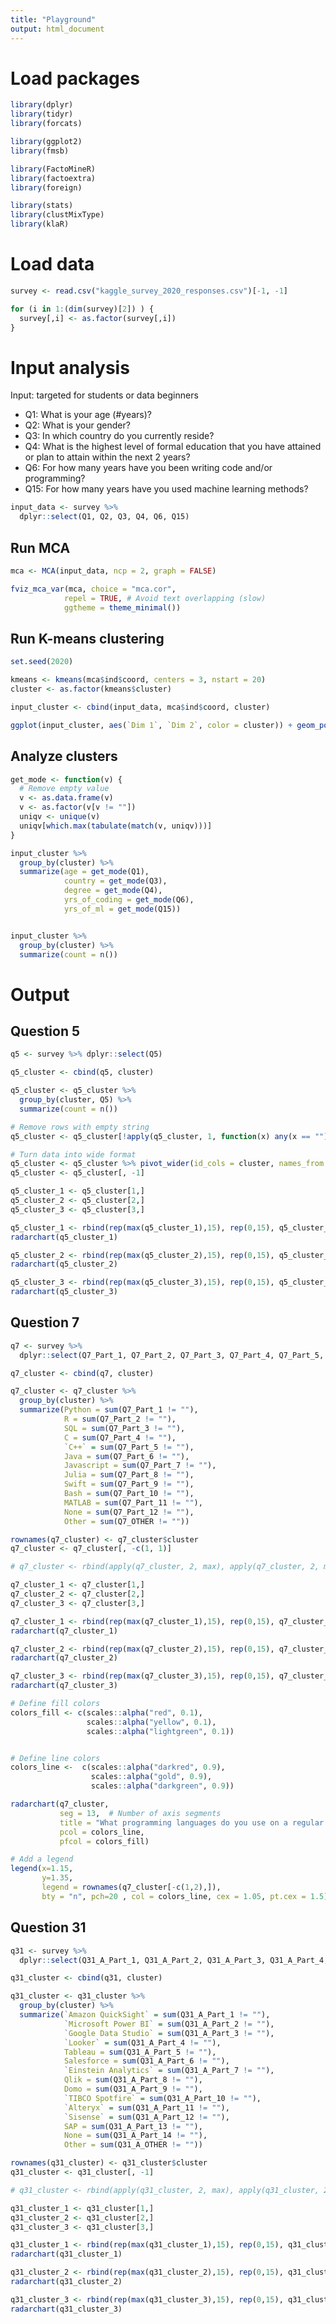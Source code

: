 ```yaml
---
title: "Playground"
output: html_document
---
```


# Load packages

```r
library(dplyr)
library(tidyr)
library(forcats)

library(ggplot2)
library(fmsb)

library(FactoMineR)
library(factoextra)
library(foreign)

library(stats)
library(clustMixType)
library(klaR)
```


# Load data

```r
survey <- read.csv("kaggle_survey_2020_responses.csv")[-1, -1]

for (i in 1:(dim(survey)[2]) ) {
  survey[,i] <- as.factor(survey[,i])
}
```


# Input analysis

Input: targeted for students or data beginners

* Q1: What is your age (#years)?
* Q2: What is your gender?
* Q3: In which country do you currently reside?
* Q4: What is the highest level of formal education that you have attained or plan to attain within the next 2 years?
* Q6: For how many years have you been writing code and/or programming?
* Q15: For how many years have you used machine learning methods?

```r
input_data <- survey %>%
  dplyr::select(Q1, Q2, Q3, Q4, Q6, Q15)
```


## Run MCA


```r
mca <- MCA(input_data, ncp = 2, graph = FALSE)

fviz_mca_var(mca, choice = "mca.cor", 
            repel = TRUE, # Avoid text overlapping (slow)
            ggtheme = theme_minimal())
```


## Run K-means clustering

```r
set.seed(2020)

kmeans <- kmeans(mca$ind$coord, centers = 3, nstart = 20)
cluster <- as.factor(kmeans$cluster)

input_cluster <- cbind(input_data, mca$ind$coord, cluster)

ggplot(input_cluster, aes(`Dim 1`, `Dim 2`, color = cluster)) + geom_point()
```


## Analyze clusters

```r
get_mode <- function(v) {
  # Remove empty value
  v <- as.data.frame(v)
  v <- as.factor(v[v != ""])
  uniqv <- unique(v)
  uniqv[which.max(tabulate(match(v, uniqv)))]
}

input_cluster %>%
  group_by(cluster) %>%
  summarize(age = get_mode(Q1),
            country = get_mode(Q3),
            degree = get_mode(Q4),
            yrs_of_coding = get_mode(Q6),
            yrs_of_ml = get_mode(Q15))


input_cluster %>%
  group_by(cluster) %>%
  summarize(count = n())
```


# Output

## Question 5

```r
q5 <- survey %>% dplyr::select(Q5)

q5_cluster <- cbind(q5, cluster)

q5_cluster <- q5_cluster %>%
  group_by(cluster, Q5) %>%
  summarize(count = n())

# Remove rows with empty string
q5_cluster <- q5_cluster[!apply(q5_cluster, 1, function(x) any(x == "")),] 

# Turn data into wide format
q5_cluster <- q5_cluster %>% pivot_wider(id_cols = cluster, names_from = Q5, values_from = count)
q5_cluster <- q5_cluster[, -1]
```

```r
q5_cluster_1 <- q5_cluster[1,]
q5_cluster_2 <- q5_cluster[2,]
q5_cluster_3 <- q5_cluster[3,]

q5_cluster_1 <- rbind(rep(max(q5_cluster_1),15), rep(0,15), q5_cluster_1)
radarchart(q5_cluster_1)

q5_cluster_2 <- rbind(rep(max(q5_cluster_2),15), rep(0,15), q5_cluster_2)
radarchart(q5_cluster_2)

q5_cluster_3 <- rbind(rep(max(q5_cluster_3),15), rep(0,15), q5_cluster_3)
radarchart(q5_cluster_3)
```


## Question 7

```r
q7 <- survey %>%
  dplyr::select(Q7_Part_1, Q7_Part_2, Q7_Part_3, Q7_Part_4, Q7_Part_5, Q7_Part_6, Q7_Part_7, Q7_Part_8, Q7_Part_9, Q7_Part_10, Q7_Part_11, Q7_Part_12, Q7_OTHER)

q7_cluster <- cbind(q7, cluster)

q7_cluster <- q7_cluster %>%
  group_by(cluster) %>%
  summarize(Python = sum(Q7_Part_1 != ""),
            R = sum(Q7_Part_2 != ""),
            SQL = sum(Q7_Part_3 != ""),
            C = sum(Q7_Part_4 != ""),
            `C++` = sum(Q7_Part_5 != ""),
            Java = sum(Q7_Part_6 != ""),
            Javascript = sum(Q7_Part_7 != ""),
            Julia = sum(Q7_Part_8 != ""),
            Swift = sum(Q7_Part_9 != ""),
            Bash = sum(Q7_Part_10 != ""),
            MATLAB = sum(Q7_Part_11 != ""),
            None = sum(Q7_Part_12 != ""),
            Other = sum(Q7_OTHER != ""))

rownames(q7_cluster) <- q7_cluster$cluster
q7_cluster <- q7_cluster[, -c(1, 1)]

# q7_cluster <- rbind(apply(q7_cluster, 2, max), apply(q7_cluster, 2, min), q7_cluster)
```


```r
q7_cluster_1 <- q7_cluster[1,]
q7_cluster_2 <- q7_cluster[2,]
q7_cluster_3 <- q7_cluster[3,]

q7_cluster_1 <- rbind(rep(max(q7_cluster_1),15), rep(0,15), q7_cluster_1)
radarchart(q7_cluster_1)

q7_cluster_2 <- rbind(rep(max(q7_cluster_2),15), rep(0,15), q7_cluster_2)
radarchart(q7_cluster_2)

q7_cluster_3 <- rbind(rep(max(q7_cluster_3),15), rep(0,15), q7_cluster_3)
radarchart(q7_cluster_3)
```


```r
# Define fill colors
colors_fill <- c(scales::alpha("red", 0.1),
                 scales::alpha("yellow", 0.1),
                 scales::alpha("lightgreen", 0.1))


# Define line colors
colors_line <-  c(scales::alpha("darkred", 0.9),
                  scales::alpha("gold", 0.9),
                  scales::alpha("darkgreen", 0.9))

radarchart(q7_cluster,
           seg = 13,  # Number of axis segments
           title = "What programming languages do you use on a regular basis?",
           pcol = colors_line,
           pfcol = colors_fill)

# Add a legend
legend(x=1.15,
       y=1.35,
       legend = rownames(q7_cluster[-c(1,2),]),
       bty = "n", pch=20 , col = colors_line, cex = 1.05, pt.cex = 1.5)
```



## Question 31

```r
q31 <- survey %>%
  dplyr::select(Q31_A_Part_1, Q31_A_Part_2, Q31_A_Part_3, Q31_A_Part_4, Q31_A_Part_5, Q31_A_Part_6, Q31_A_Part_7, Q31_A_Part_8, Q31_A_Part_9, Q31_A_Part_10, Q31_A_Part_11, Q31_A_Part_12, Q31_A_Part_13, Q31_A_Part_14, Q31_A_OTHER)

q31_cluster <- cbind(q31, cluster)

q31_cluster <- q31_cluster %>%
  group_by(cluster) %>%
  summarize(`Amazon QuickSight` = sum(Q31_A_Part_1 != ""),
            `Microsoft Power BI` = sum(Q31_A_Part_2 != ""),
            `Google Data Studio` = sum(Q31_A_Part_3 != ""),
            `Looker` = sum(Q31_A_Part_4 != ""),
            Tableau = sum(Q31_A_Part_5 != ""),
            Salesforce = sum(Q31_A_Part_6 != ""),
            `Einstein Analytics` = sum(Q31_A_Part_7 != ""),
            Qlik = sum(Q31_A_Part_8 != ""),
            Domo = sum(Q31_A_Part_9 != ""),
            `TIBCO Spotfire` = sum(Q31_A_Part_10 != ""),
            `Alteryx` = sum(Q31_A_Part_11 != ""),
            `Sisense` = sum(Q31_A_Part_12 != ""),
            SAP = sum(Q31_A_Part_13 != ""),
            None = sum(Q31_A_Part_14 != ""),
            Other = sum(Q31_A_OTHER != ""))

rownames(q31_cluster) <- q31_cluster$cluster
q31_cluster <- q31_cluster[, -1]

# q31_cluster <- rbind(apply(q31_cluster, 2, max), apply(q31_cluster, 2, min), q31_cluster)
```


```r
q31_cluster_1 <- q31_cluster[1,]
q31_cluster_2 <- q31_cluster[2,]
q31_cluster_3 <- q31_cluster[3,]

q31_cluster_1 <- rbind(rep(max(q31_cluster_1),15), rep(0,15), q31_cluster_1)
radarchart(q31_cluster_1)

q31_cluster_2 <- rbind(rep(max(q31_cluster_2),15), rep(0,15), q31_cluster_2)
radarchart(q31_cluster_2)

q31_cluster_3 <- rbind(rep(max(q31_cluster_3),15), rep(0,15), q31_cluster_3)
radarchart(q31_cluster_3)
```
